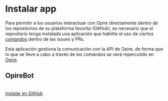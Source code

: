 
# Instalar app

Para permitir a los usuarios interactuar con Opire directamente dentro de los repositorios de su plataforma favorita (GitHub), es necesario que el repositorio tenga instalada una aplicación que habilite el uso de ciertos [comandos](https://docs.opire.dev/es/overview/commands) dentro de las issues y PRs.

Esta aplicación gestiona la comunicación con la API de Opire, de forma que lo que se lleve a cabo a través de los comandos se verá repercutido en [Opire](https://app.opire.dev/).

## OpireBot
<br/>

<div style={{ display: 'grid', gridTemplateColumns: 'repeat(auto-fill, minmax(min(100%, 200px), 1fr))', gap: '2rem' }}>
    <a
        href="https://github.com/apps/opirebot/installations/new"
        target="_blank"
        style={{
            padding: '12px',
            background: 'linear-gradient(45deg, #12b886 0%, #1098ad 100%)',
            color: 'white',
            border: 'none',
            borderRadius: '5px',
            cursor: 'pointer',
            fontSize: '16px',
            display: 'flex',
            alignItems: 'center',
            fontWeight: 600,
            justifyContent: 'center',
        }}>
        <span style={{display:'flex', alignItems: 'center' }}>
            <IconBrandGithub style={{ marginRight: '10px'}}/> 
            <span>Instalar en GitHub</span>
        </span>
    </a>
</div>

<br/><br/>
